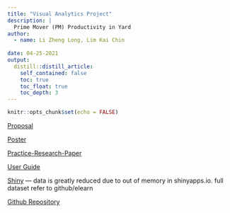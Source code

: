 ```yaml
---
title: "Visual Analytics Project"
description: |
  Prime Mover (PM) Productivity in Yard 
author:
  - name: Li Zheng Long, Lim Kai Chin 
    
date: 04-25-2021
output:
  distill::distill_article:
    self_contained: false
    toc: true
    toc_float: true
    toc_depth: 3
---
```



```r
knitr::opts_chunk$set(echo = FALSE)
```

[Proposal](https://suspicious-roentgen-253ea8.netlify.app/posts/2021-04-25-updated-project-proposal/)

[Poster](./Poster.pdf)

[Practice-Research-Paper](./Practice-Research-Paper.pdf)

[User Guide](./User Guide.pdf)

[Shiny](https://upmpy.shinyapps.io/UPMPY/) --- data is greatly reduced due to out of memory in shinyapps.io. full dataset refer to github/elearn

[Github Repository](https://github.com/kaichin29/Project/tree/master/Project)